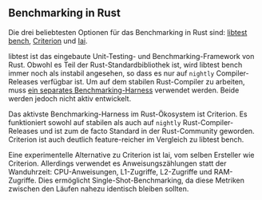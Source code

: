 ## Benchmarking in Rust

Die drei beliebtesten Optionen für das Benchmarking in Rust sind: 
[libtest bench](https://doc.rust-lang.org/rustc/tests/index.html#benchmarks), 
[Criterion](https://github.com/bheisler/criterion.rs) und 
[Iai](https://github.com/bheisler/iai).

libtest ist das eingebaute Unit-Testing- und Benchmarking-Framework von Rust. 
Obwohl es Teil der Rust-Standardbibliothek ist, wird libtest bench immer noch als instabil angesehen, 
so dass es nur auf `nightly` Compiler-Releases verfügbar ist. 
Um auf dem stabilen Rust-Compiler zu arbeiten, 
muss [ein separates Benchmarking-Harness](https://github.com/bluss/bencher) 
verwendet werden. 
Beide werden jedoch nicht aktiv entwickelt.

Das aktivste Benchmarking-Harness im Rust-Ökosystem ist Criterion. 
Es funktioniert sowohl auf stabilen als auch auf `nightly` Rust-Compiler-Releases und 
ist zum de facto Standard in der Rust-Community geworden. 
Criterion ist auch deutlich feature-reicher im Vergleich zu libtest bench.

Eine experimentelle Alternative zu Criterion ist Iai, vom selben Ersteller wie Criterion. 
Allerdings verwendet es Anweisungszählungen statt der Wanduhrzeit: 
CPU-Anweisungen, L1-Zugriffe, L2-Zugriffe und RAM-Zugriffe. 
Dies ermöglicht Single-Shot-Benchmarking, da diese Metriken zwischen den Läufen nahezu identisch bleiben sollten.